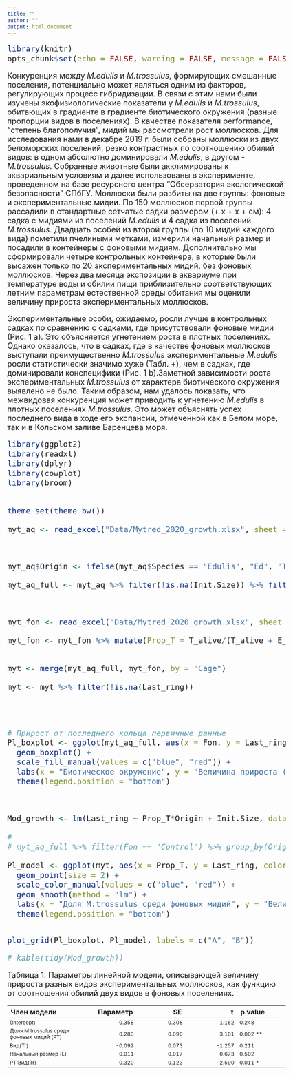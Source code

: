 ```yaml
---
title: ""
author: ""
output: html_document
---
```


```r
library(knitr)
opts_chunk$set(echo = FALSE, warning = FALSE, message = FALSE)
```


<style type="text/css">

body{ /* Normal  */
      font-size: 18px;
  }
td {  /* Table  */
  font-size: 12px;
}
h1.title {
  font-size: 30px;
  color: DarkRed;
}
h1 { /* Header 1 */
  font-size: 25px;
  color: black;
}
h2 { /* Header 2 */
    font-size: 20px;
  color: black;
}
h3 { /* Header 3 */
  font-size: 18px;
  font-family: "Times New Roman", Times, serif;
  color: black;
}
code.r{ /* Code block */
    font-size: 18px;
}
pre { /* Code block - determines code spacing between lines */
    font-size: 14px;
}
</style>



Конкуренция между *M.edulis* и *M.trossulus*, формирующих смешанные поселения, потенциально может являться одним из факторов, регулирующих процесс гибридизации. В связи с этим нами были изучены экофизиологические показатели  у *M.edulis* и *M.trossulus*, обитающих в градиенте в градиенте биотического окружения (разные пропорции видов в поселениях). В качестве показателя performance, “степень благополучия”, мидий мы рассмотрели рост моллюсков. Для исследования нами в декабре 2019 г. были собраны моллюски из двух беломорских поселений, резко контрастных по соотношению обилий видов: в одном абсолютно доминировали *M.edulis*, в другом - *M.trossulus*. Собранные животные были акклимированы к аквариальным условиям и далее использованы в эксперименте, проведенном на базе ресурсного центра "Обсерватория экологической безопасности" СПбГУ. Моллюски были разбиты на две группы: фоновые и экспериментальные мидии. По 150 моллюсков первой группы рассадили в стандартные сетчатые садки размером (+ х + х + см): 4 садка с мидиями из поселений *M.edulis* и 4 садка из поселений *M.trossulus*. Двадцать особей из второй группы (по 10 мидий каждого вида) пометили пчелиными метками, измерили начальный размер и посадили в контейнеры с фоновыми мидиям. Дополнительно мы сформировали четыре контрольных контейнера, в которые  были высажен только по 20 экспериментальных мидий, без фоновых моллюсков. Через два месяца экспозиции в аквариуме при температуре воды и обилии пищи приблизительно соответствующих летним параметрам естественной среды обитания  мы оценили величину прироста экспериментальных моллюсков. 

Экспериментальные особи, ожидаемо, росли лучше в контрольных садках по сравнению с садками, где присутствовали фоновые мидии (Рис. 1 а). Это объясняется угнетением роста в плотных поселениях. Однако оказалось, что в садках, где в качестве фоновых моллюсков выступали преимущественно *M.trossulus* экспериментальные *M.edulis* росли статистически значимо  хуже (Табл. +), чем в садках, где доминировали конспецифики (Рис. 1 b).Заметной зависимости роста экспериментальных *M.trossulus*  от характера биотического окружения выявлено не было. Таким образом, нам удалось показать, что межвидовая конкуренция может приводить к угнетению *M.edulis* в плотных поселениях *M.trossulus*. Это может объяснять успех последнего вида в ходе его экспансии, отмеченной как в Белом море, так и в Кольском заливе Баренцева моря.           

```r
library(ggplot2)
library(readxl)
library(dplyr)
library(cowplot)
library(broom)


theme_set(theme_bw())

myt_aq <- read_excel("Data/Mytred_2020_growth.xlsx", sheet = "Growth for STAT", na = "NA")



myt_aq$Origin <- ifelse(myt_aq$Species == "Edulis", "Ed", "Tr")

myt_aq_full <- myt_aq %>% filter(!is.na(Init.Size)) %>% filter(Status == "Alive")



myt_fon <- read_excel("Data/Mytred_2020_growth.xlsx", sheet = "Background mussels", na = "NA")

myt_fon <- myt_fon %>% mutate(Prop_T = T_alive/(T_alive + E_alive))


myt <- merge(myt_aq_full, myt_fon, by = "Cage")

myt <- myt %>% filter(!is.na(Last_ring))




# Прирост от последнего кольца первичные данные
Pl_boxplot <- ggplot(myt_aq_full, aes(x = Fon, y = Last_ring, fill = Origin)) + 
  geom_boxplot() +
  scale_fill_manual(values = c("blue", "red")) + 
  labs(x = "Биотическое окружение", y = "Величина прироста (мм)", fill = "") + 
  theme(legend.position = "bottom")



Mod_growth <- lm(Last_ring ~ Prop_T*Origin + Init.Size, data = myt)

# 
# myt_aq_full %>% filter(Fon == "Control") %>% group_by(Origin) %>% summarise(Mean_last_ring = mean(Last_ring, na.rm = T))

Pl_model <- ggplot(myt, aes(x = Prop_T, y = Last_ring, color = Origin)) + 
  geom_point(size = 2) +
  scale_color_manual(values = c("blue", "red")) + 
  geom_smooth(method = "lm") + 
  labs(x = "Доля M.trossulus среди фоновых мидий", y = "Величина прироста (мм) \nу экспериментальных мидий", color = "") + 
  theme(legend.position = "bottom")



```



```r

plot_grid(Pl_boxplot, Pl_model, labels = c("A", "B"))

```

```r
# kable(tidy(Mod_growth))
```

Таблица 1. Параметры линейной модели, описывающей величину прироста разных видов экспериментальных моллюсков, как функцию от соотношения обилий двух видов в фоновых поселениях. 

|Член модели          |   Параметр| SE|  t|   p.value|
|:---------------|----------:|---------:|----------:|:---------|
|(Intercept)     |  0.358| 0.308|  1.162| 0.248|
|Доля M.trossulus среди фоновых мидий (PT)          | -0.280| 0.090| -3.101| 0.002 **|
|Вид(Tr)        | -0.092| 0.073| -1.257| 0.211|
|Начальный размер (L)       |  0.011| 0.017|  0.673| 0.502|
|PT:Вид(Tr) |  0.320| 0.123|  2.590| 0.011 *|

